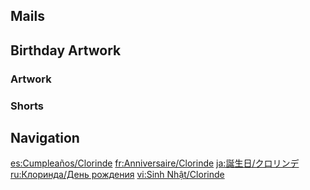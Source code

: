 {{Birthday Intro}}

==Mails==
{{Mails by Category Table|Clorinde Birthday Mails|noheader=1}}

==Birthday Artwork==
===Artwork===
{{Artwork by Category Table
|Character Birthday Artwork
|category = Clorinde Birthday Artwork
|header = Clorinde's Birthday Artwork
}}

===Shorts===
{{Artwork by Category Table
|Character Shorts
|category = Clorinde Birthday Artwork
|header = Clorinde's Birthday Shorts
}}
<!--
==Taking Pictures and Recounting Good Times==
{{Transclude|Taking Pictures and Recounting Good Times/Clorinde|Stories|main=1|top=1}}
-->
==Navigation==
{{Character Navbox|Birthday}}

[[es:Cumpleaños/Clorinde]]
[[fr:Anniversaire/Clorinde]]
[[ja:誕生日/クロリンデ]]
[[ru:Клоринда/День рождения]]
[[vi:Sinh Nhật/Clorinde]]